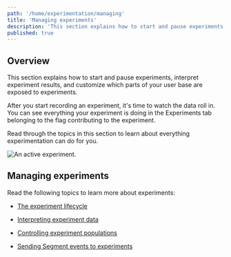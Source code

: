 ```yaml
---
path: '/home/experimentation/managing'
title: 'Managing experiments'
description: 'This section explains how to start and pause experiments, interpret experiment results, and customize which parts of your user base are exposed to experiments. Read through the topics in this section to learn about everything experimentation can do for you.'
published: true
---
```


## Overview

This section explains how to start and pause experiments, interpret experiment results, and customize which parts of your user base are exposed to experiments.

After you start recording an experiment, it's time to watch the data roll in. You can see everything your experiment is doing in the Experiments tab belonging to the flag contributing to the experiment.

Read through the topics in this section to learn about everything experimentation can do for you.

![An active experiment.](../../images/experiment-running.png)


## Managing experiments

Read the following topics to learn more about experiments:

* [The experiment lifecycle](/home/experimentation/lifecycle)

* [Interpreting experiment data](/home/experimentation/interpreting)

* [Controlling experiment populations](/home/experimentation/populations)

* [Sending Segment events to experiments](/home/experimentation/segment)

